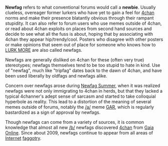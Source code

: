 '''Newfag''' refers to what conventional forums would call a '''newbie'''. Usually clueless, overeager former lurkers who have yet to gain a feel for [[4chan]] norms and make their presence blatantly obvious through their rampant stupidity. It can also refer to forum users who use memes outside of 4chan, or read about 4chan exploits on places from second hand sources and decide to see what all the fuss is about, hoping that by associating with 4chan they appear hip/trendy/cool. Posters who disagree with other posters or make opinions that seem out of place for someone who knows how to [[LURK MORE]] are also called newfags.

Newfags are generally disliked on 4chan for these (often very true) stereotypes; newfags themselves tend to be too stupid to hate in kind. Use of "newfag", much like "tripfag" dates back to the dawn of 4chan, and have been used liberally by oldfags and newfags alike.

Concern over newfags arose during [[Newfag Summer]], when it was realized newfags were not only immigrating to 4chan in herds, but that they lacked a typical 4channer's adept sense of sarcasm and started to take colloquial hyperbole as reality. This lead to a distortion of the meaning of several memes outside of forums, notably the [[/a/]] meme [[GAR]], which is regularly bastardized as a sign of approval by newfags.

Though newfags can come from a variety of sources, it is common knowledge that almost all new [[/b/]] newfags discovered [[4chan]] from [[Invasions#Gaia Online|Gaia Online]]. Since about 2009, newfags continue to appear from all areas of [[Internet]] [[:Category:Shitty Websites|faggotry]].